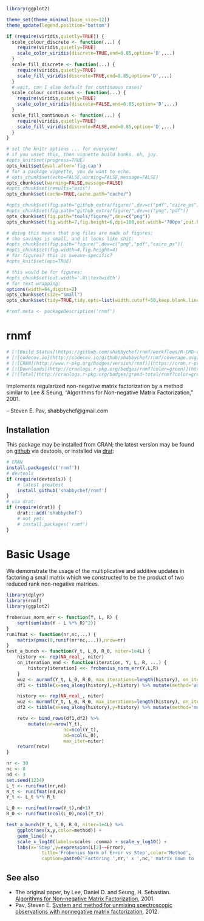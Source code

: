 ```r
library(ggplot2)

theme_set(theme_minimal(base_size=12))
theme_update(legend.position="bottom")

if (require(viridis,quietly=TRUE)) {
  scale_colour_discrete <- function(...) {
    require(viridis,quietly=TRUE)
    scale_color_viridis(discrete=TRUE,end=0.85,option='D',...)
  }
  scale_fill_discrete <- function(...) {
    require(viridis,quietly=TRUE)
    scale_fill_viridis(discrete=TRUE,end=0.85,option='D',...)
  }
  # wait, can I also default for continuous cases?
  scale_colour_continuous <- function(...) {
    require(viridis,quietly=TRUE)
    scale_color_viridis(discrete=FALSE,end=0.85,option='D',...)
  }
  scale_fill_continuous <- function(...) {
    require(viridis,quietly=TRUE)
    scale_fill_viridis(discrete=FALSE,end=0.85,option='D',...)
  }
}

# set the knitr options ... for everyone!
# if you unset this, then vignette build bonks. oh, joy.
#opts_knit$set(progress=TRUE)
opts_knit$set(eval.after='fig.cap')
# for a package vignette, you do want to echo.
# opts_chunk$set(echo=FALSE,warning=FALSE,message=FALSE)
opts_chunk$set(warning=FALSE,message=FALSE)
#opts_chunk$set(results="asis")
opts_chunk$set(cache=TRUE,cache.path="cache/")

#opts_chunk$set(fig.path="github_extra/figure/",dev=c("pdf","cairo_ps"))
#opts_chunk$set(fig.path="github_extra/figure/",dev=c("png","pdf"))
opts_chunk$set(fig.path="tools/figure/",dev=c("png"))
opts_chunk$set(fig.width=7,fig.height=6,dpi=100,out.width='700px',out.height='600px')

# doing this means that png files are made of figures;
# the savings is small, and it looks like shit:
#opts_chunk$set(fig.path="figure/",dev=c("png","pdf","cairo_ps"))
#opts_chunk$set(fig.width=4,fig.height=4)
# for figures? this is sweave-specific?
#opts_knit$set(eps=TRUE)

# this would be for figures:
#opts_chunk$set(out.width='.8\\textwidth')
# for text wrapping:
options(width=64,digits=2)
opts_chunk$set(size="small")
opts_chunk$set(tidy=TRUE,tidy.opts=list(width.cutoff=50,keep.blank.line=TRUE))

#rnmf.meta <- packageDescription('rnmf')
```

# rnmf

```r
# [![Build Status](https://github.com/shabbychef/rnmf/workflows/R-CMD-check/badge.svg)](https://github.com/shabbychef/rnmf/actions)
# [![codecov.io](http://codecov.io/github/shabbychef/rnmf/coverage.svg?branch=master)](http://codecov.io/github/shabbychef/rnmf?branch=master)
# [![CRAN](http://www.r-pkg.org/badges/version/rnmf)](https://cran.r-project.org/package=rnmf)
# [![Downloads](http://cranlogs.r-pkg.org/badges/rnmf?color=green)](http://www.r-pkg.org/pkg/rnmf)
# [![Total](http://cranlogs.r-pkg.org/badges/grand-total/rnmf?color=green)](http://www.r-pkg.org/pkg/rnmf)
```

Implements regularized non-negative matrix factorization by a method similar to 
Lee & Seung, "Algorithms for Non-negative Matrix Factorization," 2001.

-- Steven E. Pav, shabbychef@gmail.com

## Installation

This package may be installed from CRAN; the latest version may be
found on [github](https://github.com/shabbychef/rnmf "rnmf")
via devtools, or installed via [drat](https://github.com/eddelbuettel/drat "drat"):

```r
# CRAN
install.packages(c('rnmf'))
# devtools
if (require(devtools)) {
	# latest greatest
	install_github('shabbychef/rnmf')
}
# via drat:
if (require(drat)) {
	drat:::add('shabbychef')
	# not yet:
	# install.packages('rnmf')
}
```

# Basic Usage

We demonstrate the usage of the multiplicative and additive updates in
factoring a small matrix which we constructed to be the product of two
reduced rank non-negative matrices.

```r
library(dplyr)
library(rnmf)
library(ggplot2)

frobenius_norm_err <- function(Y, L, R) {
	sqrt(sum(abs(Y - L %*% R)^2))
}
runifmat <- function(nr,nc,...) {
	matrix(pmax(0,runif(nr*nc,...)),nrow=nr)
}
test_a_bunch <- function(Y_t, L_0, R_0, niter=1e4L) {
	history <<- rep(NA_real_, niter)
	on_iteration_end <- function(iteration, Y, L, R, ...) {
		history[iteration] <<- frobenius_norm_err(Y,L,R)
	}
	wuz <- aurnmf(Y_t, L_0, R_0, max_iterations=length(history), on_iteration_end=on_iteration_end)
	df1 <- tibble(x=seq_along(history),y=history) %>% mutate(method='additive, optimal step')

	history <<- rep(NA_real_, niter)
	wuz <- murnmf(Y_t, L_0, R_0, max_iterations=length(history), on_iteration_end=on_iteration_end)
	df2 <- tibble(x=seq_along(history),y=history) %>% mutate(method='multiplicative')

	retv <- bind_rows(df1,df2) %>%
		mutate(nr=nrow(Y_t),
					 nc=ncol(Y_t),
					 nd=ncol(L_0),
					 max_iter=niter)
	return(retv)
}

nr <- 30
nc <- 8
nd <- 3
set.seed(1234)
L_t <- runifmat(nr,nd)
R_t <- runifmat(nd,nc)
Y_t <- L_t %*% R_t

L_0 <- runifmat(nrow(Y_t),nd+1)
R_0 <- runifmat(ncol(L_0),ncol(Y_t))

test_a_bunch(Y_t, L_0, R_0, niter=1e4L) %>%
	ggplot(aes(x,y,color=method)) + 
	geom_line() + 
	scale_x_log10(labels=scales::comma) + scale_y_log10() +
	labs(x='Step',y=expression(L[2]~~Error),
			 title='Frobenius Norm of Error vs Step',color='Method',
			 caption=paste0('Factoring ',nr,' x ',nc,' matrix down to ',nd,' dimensions.'))


```


## See also

* The original paper, by Lee, Daniel D. and Seung, H. Sebastian.
	[Algorithms for Non-negative Matrix Factorization](http://papers.nips.cc/paper/1861-algorithms-for-non-negative-matrix-factorization.pdf), 2001.
* Pav, Steven E. [System and method for unmixing spectroscopic observations with nonnegative matrix factorization](https://patentscope.wipo.int/search/en/detail.jsf?docId=US42758160), 2012.

